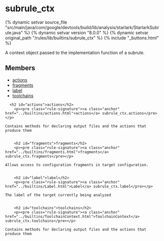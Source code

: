 <html devsite>
<head>
  <meta name="project_path" value="/_project.yaml">
  <meta name="book_path" value="/versions/8.0.0/_book.yaml">
</head>
<body>

<h1 class="page-title" id="modules.subrule_ctx">subrule_ctx</h1>

{% dynamic setvar source_file "src/main/java/com/google/devtools/build/lib/analysis/starlark/StarlarkSubrule.java" %}
{% dynamic setvar version "8.0.0" %}
{% dynamic setvar original_path "/rules/lib/builtins/subrule_ctx" %}
{% include "_buttons.html" %}
<!-- {% raw %} -->

A context object passed to the implementation function of a subrule.

<h2>Members</h2>
<ul>
    <li>
    <a href="#actions">actions</a>
  </li>
      <li>
    <a href="#fragments">fragments</a>
  </li>
      <li>
    <a href="#label">label</a>
  </li>
      <li>
    <a href="#toolchains">toolchains</a>
  </li>
  </ul>

      <h2 id="actions">actions</h2>
        <p><pre class="rule-signature"><a class="anchor" href="../builtins/actions.html">actions</a> subrule_ctx.actions</pre></p>

    Contains methods for declaring output files and the actions that produce them


        <h2 id="fragments">fragments</h2>
        <p><pre class="rule-signature"><a class="anchor" href="../builtins/fragments.html">fragments</a> subrule_ctx.fragments</pre></p>

    Allows access to configuration fragments in target configuration.


        <h2 id="label">label</h2>
        <p><pre class="rule-signature"><a class="anchor" href="../builtins/Label.html">Label</a> subrule_ctx.label</pre></p>

    The label of the target currently being analyzed


        <h2 id="toolchains">toolchains</h2>
        <p><pre class="rule-signature"><a class="anchor" href="../builtins/ToolchainContext.html">ToolchainContext</a> subrule_ctx.toolchains</pre></p>

    Contains methods for declaring output files and the actions that produce them



</body>
</html>

<!-- {% endraw %} -->
